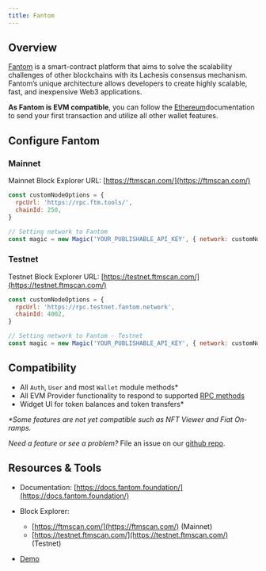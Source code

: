 ---
title: Fantom
---

## Overview

[Fantom](https://fantom.foundation/) is a smart-contract platform that aims to solve the scalability challenges of other blockchains with its Lachesis consensus mechanism. Fantom’s unique architecture allows developers to create highly scalable, fast, and inexpensive Web3 applications.

**As Fantom is EVM compatible**, you can follow the [Ethereum](/docs/embedded-wallet/blockchains/featured-chains/ethereum/javascript)documentation to send your first transaction and utilize all other wallet features.

## Configure Fantom

### Mainnet

Mainnet Block Explorer URL: [https://ftmscan.com/](https://ftmscan.com/)

```javascript JavaScript icon="square-js"
const customNodeOptions = {
  rpcUrl: 'https://rpc.ftm.tools/',
  chainId: 250,
}

// Setting network to Fantom
const magic = new Magic('YOUR_PUBLISHABLE_API_KEY', { network: customNodeOptions });
```

### Testnet

Testnet Block Explorer URL: [https://testnet.ftmscan.com/](https://testnet.ftmscan.com/)

```javascript JavaScript icon="square-js"
const customNodeOptions = {
  rpcUrl: 'https://rpc.testnet.fantom.network',
  chainId: 4002,
}

// Setting network to Fantom - Testnet
const magic = new Magic('YOUR_PUBLISHABLE_API_KEY', { network: customNodeOptions });
```

## Compatibility

- All `Auth`, `User` and most `Wallet` module methods\*
- All EVM Provider functionality to respond to supported [RPC methods](/docs/embedded-wallet/api/client-side-sdks/web#evm-rpc-methods)
- Widget UI for token balances and token transfers\*

_\*Some features are not yet compatible such as NFT Viewer and Fiat On-ramps._

_Need a feature or see a problem?_ File an issue on our [github repo](https://github.com/magiclabs/magic-js).

## Resources & Tools

- Documentation: [https://docs.fantom.foundation/](https://docs.fantom.foundation/)
- Block Explorer:

  - [https://ftmscan.com/](https://ftmscan.com/) (Mainnet)
  - [https://testnet.ftmscan.com/](https://testnet.ftmscan.com/) (Testnet)

- [Demo](https://codesandbox.io/s/elastic-ishizaka-4tifc)
